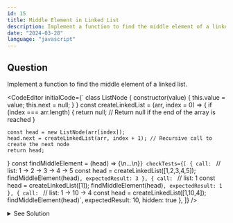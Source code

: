 ```yaml
---
id: 15
title: Middle Element in Linked List
description: Implement a function to find the middle element of a linked list.
date: "2024-03-28"
language: "javascript"
---
```


## Question
Implement a function to find the middle element of a linked list.

<CodeEditor 
    initialCode={`
class ListNode {
    constructor(value) {
        this.value = value;
        this.next = null;
        }
}
const createLinkedList = (arr, index = 0) => {
    if (index === arr.length) {
        return null; // Return null if the end of the array is reached
    }

    const head = new ListNode(arr[index]);
    head.next = createLinkedList(arr, index + 1); // Recursive call to create the next node
    return head;
} 
const findMiddleElement = (head) => {\n...\n}`}
    checkTests={[
        {
        call: `
        // list: 1 -> 2 -> 3 -> 4 -> 5 
        const head = createLinkedList([1,2,3,4,5]);
        findMiddleElement(head)`,
        expectedResult: 3
        },
        {
        call: `
        // list: 1 
        const head = createLinkedList([1]);
        findMiddleElement(head)`,
        expectedResult: 1
        },
        {
        call: `
        // list: 1 -> 10 -> 4 
        const head = createLinkedList([1,10,4]);
        findMiddleElement(head)`,
        expectedResult: 10,
        hidden: true
        },
        ]}
/>

<details>
  <summary>See Solution</summary>

## Solution

### Basic idea
To find the middle element of a linked list, we can use the two-pointer technique.
We can have two pointers, `slow` and `fast`, starting from the head of the linked list.
The `slow` pointer moves one step at a time, while the `fast` pointer moves two steps at a time.
When the `fast` pointer reaches the end of the list, the `slow` pointer will be at the middle element.

```js
const findMiddleElement = (head) => {
    if (!head) {
        return null; // Empty list
    }
    
    let slow = head;
    let fast = head;
    
    // Move fast pointer two steps ahead and slow pointer one step ahead
    // When fast pointer reaches the end, slow pointer will be at the middle
    while (fast && fast.next) {
        slow = slow.next;
        fast = fast.next.next;
    }
    
    return slow.value;
}


```

### Algorithm Detailed Explanation
1. Initialize two pointers, `slow` and `fast`, pointing to the head of the linked list.
2. Traverse the linked list using the two-pointer technique:
    - Move the `slow` pointer one step ahead.
    - Move the `fast` pointer two steps ahead.
3. When the `fast` pointer reaches the end of the list (i.e., `fast` or `fast.next` is `null`), the `slow` pointer will be at the middle element.
4. Return the value of the middle element.

## Complexity Analysis
The time complexity of this solution is O(n), where n is the number of nodes in the linked list.
The space complexity is O(1) since we are using only two pointers.

</details>


